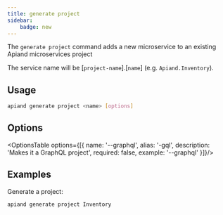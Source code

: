 ```yaml
---
title: generate project
sidebar:
    badge: new
---
```


The `generate project` command adds a new microservice to an existing Apiand microservices project

The service name will be [`project-name`].[`name`] (e.g. `Apiand.Inventory`).

## Usage

```bash
apiand generate project <name> [options]
```

## Options

<OptionsTable options={[{
    name: '--graphql',
    alias: '-gql',
    description: 'Makes it a GraphQL project',
    required: false,
    example: '--graphql'
}]}/>

## Examples

Generate a project:
```bash
apiand generate project Inventory
```